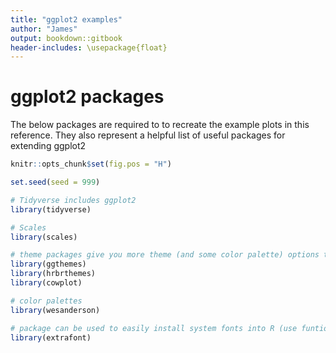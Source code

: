 ```yaml
---
title: "ggplot2 examples"
author: "James"
output: bookdown::gitbook
header-includes: \usepackage{float}
---
```

# ggplot2 packages

The below packages are required to to recreate the example plots in this reference. They also represent a helpful list of useful packages for extending ggplot2

```r
knitr::opts_chunk$set(fig.pos = "H")

set.seed(seed = 999)
```


```r
# Tidyverse includes ggplot2
library(tidyverse)

# Scales
library(scales)

# theme packages give you more theme (and some color palette) options than base ggplot2
library(ggthemes)
library(hrbrthemes)
library(cowplot)

# color palettes
library(wesanderson)

# package can be used to easily install system fonts into R (use funtion font_import)
library(extrafont)
```